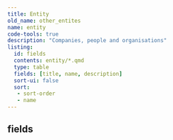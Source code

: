 ```yaml
---
title: Entity
old_name: other_entites
name: entity
code-tools: true
description: "Companies, people and organisations"
listing:
  id: fields
  contents: entity/*.qmd
  type: table
  fields: [title, name, description]
  sort-ui: false
  sort:
   - sort-order
   - name
---
```


## fields
:::{ #fields }
:::
